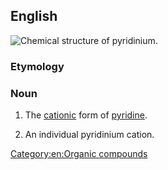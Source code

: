 ==English==
[[Image:Pyridinium-3D-balls.png|thumb|Chemical structure of '''pyridinium'''.]]
{{wikipedia}}

===Etymology===
{{suffix|pyridine|ium|lang=en}}

===Noun===
{{en-noun}}

# {{context|uncountable|lang=en}} The [[cation]]ic form of [[pyridine]].
# {{context|countable|lang=en}} An individual pyridinium cation.

[[Category:en:Organic compounds]]